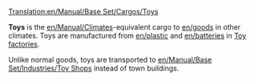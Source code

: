 [[Translation:en/Manual/Base Set/Cargos/Toys]]

{{en/Cargo|name=Toys
|image=en/ToyFactory.png|produced=[[en/Manual/Base Set/Industries/Toy Factory]]
|accepted=[[en/Manual/Base Set/Industries/Toy Shop]]
}}

'''Toys''' is the [[en/Manual/Climates]]-equivalent cargo to [[en/goods]] in other climates.  Toys are manufactured from [[en/plastic]] and [[en/batteries]] in [[en/Manual/Base Set/Industries/Toy Factory|Toy factories]].

Unlike normal goods, toys are transported to [[en/Manual/Base Set/Industries/Toy Shop]]s instead of town buildings.